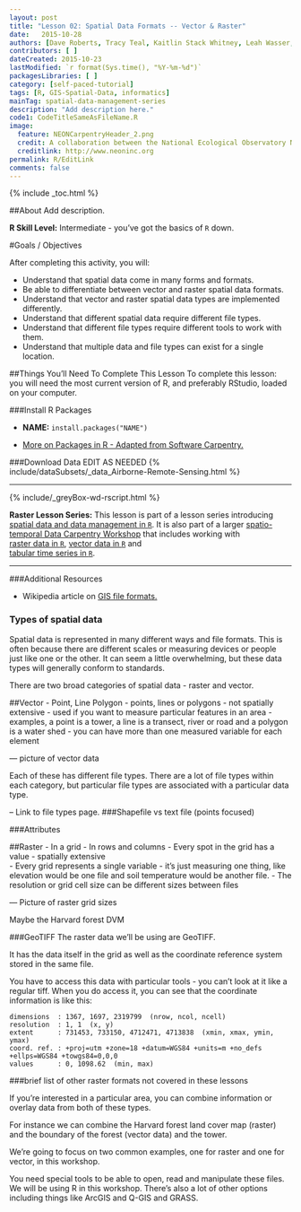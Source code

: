 ```yaml
---
layout: post
title: "Lesson 02: Spatial Data Formats -- Vector & Raster"
date:   2015-10-28
authors: [Dave Roberts, Tracy Teal, Kaitlin Stack Whitney, Leah Wasser, Megan A. Jones]
contributors: [ ]
dateCreated: 2015-10-23
lastModified: `r format(Sys.time(), "%Y-%m-%d")`
packagesLibraries: [ ]
category: [self-paced-tutorial] 
tags: [R, GIS-Spatial-Data, informatics]
mainTag: spatial-data-management-series
description: "Add description here."
code1: CodeTitleSameAsFileName.R
image:
  feature: NEONCarpentryHeader_2.png
  credit: A collaboration between the National Ecological Observatory Network (NEON) and Data Carpentry
  creditlink: http://www.neoninc.org
permalink: R/EditLink
comments: false
---
```


{% include _toc.html %}

##About
Add description.

**R Skill Level:** Intermediate - you've got the basics of `R` down.

<div id="objectives" markdown="1">

#Goals / Objectives

After completing this activity, you will:

* Understand that spatial data come in many forms and formats.
* Be able to differentiate between vector and raster spatial data formats.
* Understand that vector and raster spatial data types are implemented
differently. 
* Understand that different spatial data require different file types. 
* Understand that different file types require different tools to work with them.
* Understand that multiple data and file types can exist for a single location.


##Things You’ll Need To Complete This Lesson
To complete this lesson: you will need the most current version of R, and 
preferably RStudio, loaded on your computer.

###Install R Packages

* **NAME:** `install.packages("NAME")`

* [More on Packages in R - Adapted from Software Carpentry.]({{site.baseurl}}R/Packages-In-R/)

###Download Data
EDIT AS NEEDED
{% include/dataSubsets/_data_Airborne-Remote-Sensing.html %}

****

{% include/_greyBox-wd-rscript.html %}

**Raster Lesson Series:** This lesson is part of a lesson series introducing
[spatial data and data management in `R` ]({{ site.baseurl }}tutorial/URL).
It is also part of a larger 
[spatio-temporal Data Carpentry Workshop ]({{ site.baseurl }}workshops/spatio-temporal-workshop)
that includes working with  
[raster data in `R` ]({{ site.baseurl }}tutorial/spatial-raster-series),
[vector data in `R` ]({{ site.baseurl }}tutorial/spatial-vector-series)
and  
[tabular time series in `R` ]({{ site.baseurl }}tutorial/tabular-time-series).

****

###Additional Resources

* Wikipedia article on 
<a href="https://en.wikipedia.org/wiki/GIS_file_formats" target="_blank">
GIS file formats.</a>



</div>

### Types of spatial data

Spatial data is represented in many different ways and file formats. This is often because there are different scales or measuring devices or people just
like one or the other. It can seem a little overwhelming, but these data types will generally conform to standards.

There are two broad categories of spatial data - raster and vector.


##Vector - Point, Line Polygon
- points, lines or polygons
- not spatially extensive
- used if you want to measure particular features in an area
- examples, a point is a tower, a line is a transect, river or road and a polygon is a water shed
- you can have more than one measured variable for each element

--- picture of vector data

Each of these has different file types. There are a lot of file types within each category, but particular file types are associated with a particular data type.

-- Link to file types page.
###Shapefile vs text file (points focused)

###Attributes

##Raster 
- In a grid
- In rows and columns
- Every spot in the grid has a value - spatially extensive  
- Every grid represents a single variable - it's just measuring one thing, like elevation would be one file and soil temperature would be another file.
- The resolution or grid cell size can be different sizes between files

--- Picture of raster grid sizes

Maybe the Harvard forest DVM

###GeoTIFF
The raster data we'll be using are GeoTIFF.

It has the data itself in the grid as well as the coordinate reference system stored in the same file.

You have to access this data with particular tools - you can't look at it like a regular tiff. When you do access it, you can see that the coordinate information is like this:

```
dimensions  : 1367, 1697, 2319799  (nrow, ncol, ncell)
resolution  : 1, 1  (x, y)
extent      : 731453, 733150, 4712471, 4713838  (xmin, xmax, ymin, ymax)
coord. ref. : +proj=utm +zone=18 +datum=WGS84 +units=m +no_defs +ellps=WGS84 +towgs84=0,0,0
values      : 0, 1098.62  (min, max)
```
###brief list of other raster formats not covered in these lessons

If you're interested in a particular area, you can combine information or overlay data from both of these types.

For instance we can combine the Harvard forest land cover map (raster) and the boundary of the forest (vector data) and the tower.

We're going to focus on two common examples, one for raster and one for vector, in this workshop.

You need special tools to be able to open, read and manipulate these files. We will be using R in this workshop. There's also a lot of other options including things like ArcGIS and Q-GIS and GRASS.
